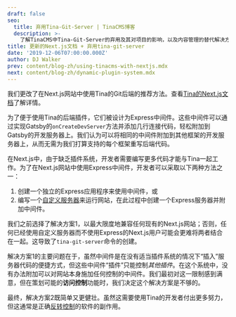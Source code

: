 ```yaml
---
draft: false
seo:
  title: 弃用Tina-Git-Server | TinaCMS博客
  description: >-
    了解TinaCMS中Tina-Git-Server的弃用及其对项目的影响，以及内容管理的替代解决方案
title: 更新的Next.js文档 + 弃用tina-git-server
date: '2019-12-06T07:00:00.000Z'
author: DJ Walker
prev: content/blog-zh/using-tinacms-with-nextjs.mdx
next: content/blog-zh/dynamic-plugin-system.mdx
---
```


我们更改了在Next.js网站中使用Tina的Git后端的推荐方法。查看[Tina的Next.js文档](/docs/reference/self-hosted/tina-backend/nextjs)了解详情。

为了便于使用Tina的后端插件，它们被设计为Express中间件。这些中间件可以通过实现Gatsby的`onCreateDevServer`方法并添加几行连接代码，轻松附加到Gatsby的开发服务器上。我们认为可以将相同的中间件附加到其他框架的开发服务器上，从而无需为我们打算支持的每个框架重写后端代码。

在Next.js中，由于缺乏插件系统，开发者需要编写更多代码才能与Tina一起工作。为了在Next.js网站中使用Express中间件，开发者可以采取以下两种方法之一：

1. 创建一个独立的Express应用程序来使用中间件，或
2. 编写一个[自定义服务器](https://nextjs.org/docs#custom-server-and-routing)来运行网站，在此过程中创建一个Express服务器并附加中间件。

我们之前选择了解决方案1，以最大限度地兼容任何现有的Next.js网站；否则，任何已经使用自定义服务器而不使用Express的Next.js用户可能会更难将两者结合在一起。这导致了`tina-git-server`命令的创建。

解决方案1的主要问题在于，虽然中间件是在没有适当插件系统的情况下“插入”服务器代码的便捷方式，但这些中间件“插件”只能控制*其他插件*。在这个系统中，没有办法附加可以对网站本身施加任何控制的中间件。我们最初对这一限制感到满意，但在策划可能的**访问控制**功能时，我们决定这个解决方案是不够的。

最终，解决方案2既简单又更健壮。虽然这需要使用Tina的开发者付出更多努力，但这通常是正确[反转控制](https://kentcdodds.com/blog/inversion-of-control/)的软件的副作用。